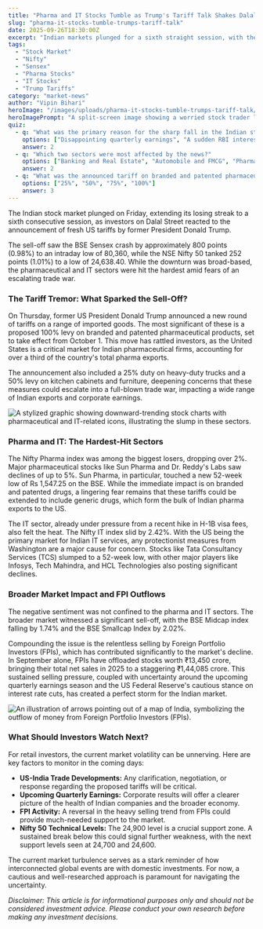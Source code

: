 ```yaml
---
title: "Pharma and IT Stocks Tumble as Trump's Tariff Talk Shakes Dalal Street"
slug: "pharma-it-stocks-tumble-trumps-tariff-talk"
date: 2025-09-26T18:30:00Z
excerpt: "Indian markets plunged for a sixth straight session, with the Sensex and Nifty tumbling after former US President Donald Trump announced steep new tariffs. The pharma and IT sectors bore the brunt of the sell-off, leaving investors anxious about a potential trade war."
tags:
  - "Stock Market"
  - "Nifty"
  - "Sensex"
  - "Pharma Stocks"
  - "IT Stocks"
  - "Trump Tariffs"
category: "market-news"
author: "Vipin Bihari"
heroImage: "/images/uploads/pharma-it-stocks-tumble-trumps-tariff-talk/hero-image.jpg"
heroImagePrompt: "A split-screen image showing a worried stock trader looking at a screen on one side, and a graphic of the Indian flag with a downward-trending stock chart on the other, symbolizing a national market downturn."
quiz:
  - q: "What was the primary reason for the sharp fall in the Indian stock market on September 26, 2025?"
    options: ["Disappointing quarterly earnings", "A sudden RBI interest rate hike", "New tariffs announced by Donald Trump", "A major domestic political event"]
    answer: 2
  - q: "Which two sectors were most affected by the news?"
    options: ["Banking and Real Estate", "Automobile and FMCG", "Pharmaceutical and IT", "Metals and Energy"]
    answer: 2
  - q: "What was the announced tariff on branded and patented pharmaceutical products?"
    options: ["25%", "50%", "75%", "100%"]
    answer: 3
---
```


The Indian stock market plunged on Friday, extending its losing streak to a sixth consecutive session, as investors on Dalal Street reacted to the announcement of fresh US tariffs by former President Donald Trump.

The sell-off saw the BSE Sensex crash by approximately 800 points (0.98%) to an intraday low of 80,360, while the NSE Nifty 50 tanked 252 points (1.01%) to a low of 24,638.40. While the downturn was broad-based, the pharmaceutical and IT sectors were hit the hardest amid fears of an escalating trade war.

### The Tariff Tremor: What Sparked the Sell-Off?

On Thursday, former US President Donald Trump announced a new round of tariffs on a range of imported goods. The most significant of these is a proposed 100% levy on branded and patented pharmaceutical products, set to take effect from October 1. This move has rattled investors, as the United States is a critical market for Indian pharmaceutical firms, accounting for over a third of the country's total pharma exports.

The announcement also included a 25% duty on heavy-duty trucks and a 50% levy on kitchen cabinets and furniture, deepening concerns that these measures could escalate into a full-blown trade war, impacting a wide range of Indian exports and corporate earnings.

![A stylized graphic showing downward-trending stock charts with pharmaceutical and IT-related icons, illustrating the slump in these sectors.](/images/uploads/pharma-it-stocks-tumble-trumps-tariff-talk/pharma-it-slump.png)

### Pharma and IT: The Hardest-Hit Sectors

The Nifty Pharma index was among the biggest losers, dropping over 2%. Major pharmaceutical stocks like Sun Pharma and Dr. Reddy's Labs saw declines of up to 5%. Sun Pharma, in particular, touched a new 52-week low of Rs 1,547.25 on the BSE. While the immediate impact is on branded and patented drugs, a lingering fear remains that these tariffs could be extended to include generic drugs, which form the bulk of Indian pharma exports to the US.

The IT sector, already under pressure from a recent hike in H-1B visa fees, also felt the heat. The Nifty IT index slid by 2.42%. With the US being the primary market for Indian IT services, any protectionist measures from Washington are a major cause for concern. Stocks like Tata Consultancy Services (TCS) slumped to a 52-week low, with other major players like Infosys, Tech Mahindra, and HCL Technologies also posting significant declines.

### Broader Market Impact and FPI Outflows

The negative sentiment was not confined to the pharma and IT sectors. The broader market witnessed a significant sell-off, with the BSE Midcap index falling by 1.74% and the BSE Smallcap Index by 2.02%.

Compounding the issue is the relentless selling by Foreign Portfolio Investors (FPIs), which has contributed significantly to the market's decline. In September alone, FPIs have offloaded stocks worth ₹13,450 crore, bringing their total net sales in 2025 to a staggering ₹1,44,085 crore. This sustained selling pressure, coupled with uncertainty around the upcoming quarterly earnings season and the US Federal Reserve's cautious stance on interest rate cuts, has created a perfect storm for the Indian market.

![An illustration of arrows pointing out of a map of India, symbolizing the outflow of money from Foreign Portfolio Investors (FPIs).](/images/uploads/pharma-it-stocks-tumble-trumps-tariff-talk/fpi-outflow.png)

### What Should Investors Watch Next?

For retail investors, the current market volatility can be unnerving. Here are key factors to monitor in the coming days:

*   **US-India Trade Developments:** Any clarification, negotiation, or response regarding the proposed tariffs will be critical.
*   **Upcoming Quarterly Earnings:** Corporate results will offer a clearer picture of the health of Indian companies and the broader economy.
*   **FPI Activity:** A reversal in the heavy selling trend from FPIs could provide much-needed support to the market.
*   **Nifty 50 Technical Levels:** The 24,900 level is a crucial support zone. A sustained break below this could signal further weakness, with the next support levels seen at 24,700 and 24,600.

The current market turbulence serves as a stark reminder of how interconnected global events are with domestic investments. For now, a cautious and well-researched approach is paramount for navigating the uncertainty.

*Disclaimer: This article is for informational purposes only and should not be considered investment advice. Please conduct your own research before making any investment decisions.*